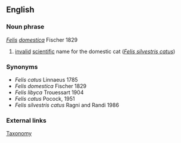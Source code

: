 ==English==

===Noun phrase===
''[[Felis]] [[domestica]]'' Fischer 1829
#[[invalid]] [[scientific]] name for the domestic cat (''[[Felis silvestris catus]]'')

===Synonyms===
*''Felis catus'' Linnaeus 1785
*''Felis domestica'' Fischer 1829
*''Felis libyca'' Trouessart 1904
*''Felis catus'' Pocock, 1951
*''Felis silvestris catus'' Ragni and Randi 1986
===External links===
[http://www.bigcats.org/swc/wildcattaxonomy.html Taxonomy]